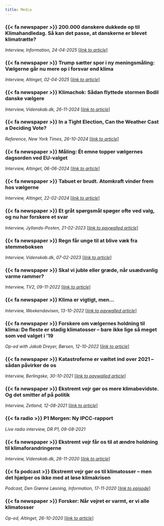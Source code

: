 ```yaml
---
title: Media
---
```


### {{< fa newspaper >}} __200.000 danskere dukkede op til Klimahandledag. Så kan det passe, at danskerne er blevet klimatrætte?__

*Interview, Information, 24-04-2025* [_[link to article](https://www.information.dk/indland/2025/04/200000-danskere-dukkede-klimahandledag-saa-kan-passe-danskerne-blevet-klimatraette)_]

### {{< fa newspaper >}} __Trump sætter spor i ny meningsmåling: Vælgerne går nu mere op i forsvar end klima__

*Interview, Altinget, 02-04-2025* [_[link to article](https://www.altinget.dk/artikel/trump-saetter-spor-i-ny-meningsmaaling-vaelgerne-gaar-nu-mere-op-i-forsvar-end-klima)_]

### {{< fa newspaper >}} __Klimachok: Sådan flyttede stormen Bodil danske vælgere__

*Interview, Videnskab.dk, 26-11-2024* [_[link to article](https://videnskab.dk/kultur-samfund/klimachok-saadan-flyttede-stormen-bodil-danske-vaelgere/)_]

### {{< fa newspaper >}} __In a Tight Election, Can the Weather Cast a Deciding Vote?__

*Reference, New York Times, 26-10-2024* [_[link to article](https://www.nytimes.com/2024/10/26/weather/election-day-weather.html)_]

### {{< fa newspaper >}} __Måling: Ét emne topper vælgernes dagsorden ved EU-valget__

*Interview, Altinget, 06-06-2024* [_[link to article](https://www.altinget.dk/klima/artikel/ny-maaling-foer-eu-valg-krig-og-klima-dominerer-vaelgernes-dagsorden)_]

### {{< fa newspaper >}} __Tabuet er brudt. Atomkraft vinder frem hos vælgerne__

*Interview, Altinget, 22-02-2024* [_[link to article](https://www.altinget.dk/artikel/naesten-hver-anden-vaelger-mener-atomkraft-kan-blive-noedvendigt)_]

### {{< fa newspaper >}} __Et gråt spørgsmål spøger ofte ved valg, og nu har forskere et svar__

*Interview, Jyllands-Posten, 21-02-2023* [_[link to paywalled article](https://jyllands-posten.dk/indland/ECE15105747/et-graat-spoergsmaal-spoeger-ofte-ved-valg-og-nu-har-forskere-et-svar/)_]

### {{< fa newspaper >}} __Regn får unge til at blive væk fra stemmeboksen__

*Interview, Videnskab.dk, 07-02-2023* [_[link to article](https://videnskab.dk/kultur-samfund/regn-faar-unge-til-at-blive-vaek-fra-stemmeboksen)_]

### {{< fa newspaper >}} __Skal vi juble eller græde, når usædvanlig varme rammer?__

*Interview, TV2, 09-11-2022* [_[link to article](https://nyheder.tv2.dk/samfund/2022-11-09-skal-vi-juble-eller-graede-naar-usaedvanlig-varme-rammer)_]

### {{< fa newspaper >}} __Klima er vigtigt, men...__

*Interview, Weekendavisen, 13-10-2022* [_[link to paywalled article](https://www.weekendavisen.dk/2022-41/ideer/klima-er-vigtigt-men-...)_]

### {{< fa newspaper >}} __Forskere om vælgernes holdning til klima: De fleste er stadig klimatosser – bare ikke lige så meget som ved valget i ’19__

*Op-ed with Jakob Dreyer, Børsen, 12-10-2022* [_[link to article](https://borsen.dk/nyheder/opinion/danskerne-har-ikke-glemt-alt-om-klimaet-paa-fire-aar)_]

### {{< fa newspaper >}} __Katastroferne er væltet ind over 2021 – sådan påvirker de os__

*Interview, Berlingske, 30-10-2021* [_[link to paywalled article](https://www.berlingske.dk/videnskab/katastroferne-er-vaeltet-ind-over-2021-saadan-paavirker-de-os)_]

### {{< fa newspaper >}} __Ekstremt vejr gør os mere klimabevidste. Og det smitter af på politik__

*Interview, Zetland, 12-08-2021* [_[link to article](https://www.zetland.dk/historie/s8aL9gRY-aO0E1wr0-4a36b)_]

### {{< fa radio >}} __P1 Morgen: Ny IPCC-rapport__

*Live radio interview, DR P1, 09-08-2021*

### {{< fa newspaper >}} __Ekstremt vejr får os til at ændre holdning til klimaforandringerne__

*Interview, Videnskab.dk, 26-11-2020* [_[link to article](https://videnskab.dk/kultur-samfund/ekstremt-vejr-faar-os-til-at-aendre-holdning-til-klimaforandringerne)_]

### {{< fa podcast >}} __Ekstremt vejr gør os til klimatosser – men det hjælper os ikke med at løse klimakrisen__

*Podcast, Den Grønne Løsning, Information, 17-11-2020* [_[link to episode](https://www.information.dk/indland/2020/11/ekstremt-vejr-goer-klimatosser-hjaelper-loese-klimakrisen)_]

### {{< fa newspaper >}} __Forsker: Når vejret er varmt, er vi alle klimatosser__

*Op-ed, Altinget, 26-10-2020* [_[link to article](https://www.altinget.dk/energi/artikel/forsker-naar-vejret-er-varmt-er-vi-alle-klimatosser)_]

<!-- *** -->

<!-- # Tweets -->

<!-- ::: {layout-ncol=2} -->

<!-- [![](media/tweets/1.png)](https://twitter.com/soerendamsbo/status/1610217200463351809) -->

<!-- [![](media/tweets/2.png)](https://twitter.com/soerendamsbo/status/1586043056507080704) -->

<!-- [![](media/tweets/3.png)](https://twitter.com/soerendamsbo/status/1577899264323239937) -->

<!-- [![](media/tweets/4.png)](https://twitter.com/soerendamsbo/status/1553023973839044609) -->

<!-- ::: -->












